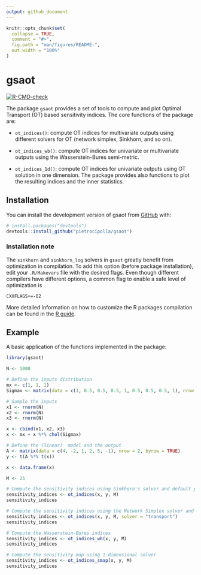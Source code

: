 ```yaml
---
output: github_document
---
```


<!-- README.md is generated from README.Rmd. Please edit that file -->

```r
knitr::opts_chunk$set(
  collapse = TRUE,
  comment = "#>",
  fig.path = "man/figures/README-",
  out.width = "100%"
)
```

# gsaot

<!-- badges: start -->
[![R-CMD-check](https://github.com/pietrocipolla/gsaot/actions/workflows/R-CMD-check.yaml/badge.svg)](https://github.com/pietrocipolla/gsaot/actions/workflows/R-CMD-check.yaml)
<!-- badges: end -->

The package `gsaot` provides a set of tools to compute and plot Optimal Transport (OT) based sensitivity indices. The core functions of the package are:

- `ot_indices()`: compute OT indices for multivariate outputs using different solvers for OT (network simplex, Sinkhorn, and so on).

- `ot_indices_wb()`: compute OT indices for univariate or multivariate outputs using the Wasserstein-Bures semi-metric.

- `ot_indices_1d()`: compute OT indices for univariate outputs using OT solution in one dimension.
The package provides also functions to plot the resulting indices and the inner statistics.

## Installation

You can install the development version of gsaot from [GitHub](https://github.com/) with:

``` r
# install.packages("devtools")
devtools::install_github("pietrocipolla/gsaot")
```

### Installation note

The `sinkhorn` and `sinkhorn_log` solvers in `gsaot` greatly benefit from optimization in compilation. To add this option (before package installation), edit your `.R/Makevars` file with the desired flags. Even though different compilers have different options, a common flag to enable a safe level of optimization is

```
CXXFLAGS+=-O2
```

More detailed information on how to customize the R packages compilation can be found in the  [R guide](https://cran.r-project.org/doc/manuals/R-admin.html#Customizing-package-compilation).

## Example

A basic application of the functions implemented in the package:

```r
library(gsaot)

N <- 1000

# Define the inputs distribution
mx <- c(1, 1, 1)
Sigmax <- matrix(data = c(1, 0.5, 0.5, 0.5, 1, 0.5, 0.5, 0.5, 1), nrow = 3)

# Sample the inputs
x1 <- rnorm(N)
x2 <- rnorm(N)
x3 <- rnorm(N)

x <- cbind(x1, x2, x3)
x <- mx + x %*% chol(Sigmax)

# Define the (linear)  model and the output
A <- matrix(data = c(4, -2, 1, 2, 5, -1), nrow = 2, byrow = TRUE)
y <- t(A %*% t(x))

x <- data.frame(x)

M <- 25

# Compute the sensitivity indices using Sinkhorn's solver and default parameters
sensitivity_indices <- ot_indices(x, y, M)
sensitivity_indices

# Compute the sensitivity indices using the Network Simplex solver and default parameters
sensitivity_indices <- ot_indices(x, y, M, solver = "transport")
sensitivity_indices

# Compute the Wasserstein-Bures indices
sensitivity_indices <- ot_indices_wb(x, y, M)
sensitivity_indices

# Compute the sensitivity map using 1-dimensional solver
sensitivity_indices <- ot_indices_smap(x, y, M)
sensitivity_indices
```
